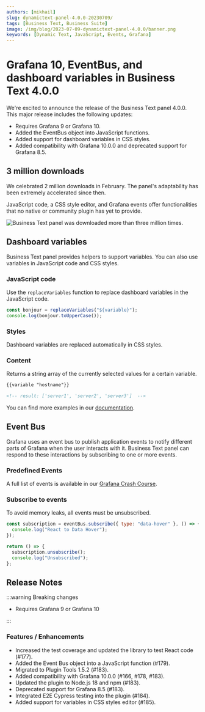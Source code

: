 ```yaml
---
authors: [mikhail]
slug: dynamictext-panel-4.0.0-20230709/
tags: [Business Text, Business Suite]
image: /img/blog/2023-07-09-dynamictext-panel-4.0.0/banner.png
keywords: [Dynamic Text, JavaScript, Events, Grafana]
---
```



# Grafana 10, EventBus, and dashboard variables in Business Text 4.0.0

We're excited to announce the release of the Business Text panel 4.0.0. This major release includes the following updates:

- Requires Grafana 9 or Grafana 10.
- Added the EventBus object into JavaScript functions.
- Added support for dashboard variables in CSS styles.
- Added compatibility with Grafana 10.0.0 and deprecated support for Grafana 8.5.

## 3 million downloads

We celebrated 2 million downloads in February. The panel's adaptability has been extremely accelerated since then.

JavaScript code, a CSS style editor, and Grafana events offer functionalities that no native or community plugin has yet to provide.

<Image
  title="Business Text panel was downloaded more than three million times."
  src="/img/blog/2023-07-09-dynamictext-panel-4.0.0/downloads.png"
/>

## Dashboard variables

Business Text panel provides helpers to support variables. You can also use variables in JavaScript code and CSS styles.

### JavaScript code

Use the `replaceVariables` function to replace dashboard variables in the JavaScript code.

```js
const bonjour = replaceVariables("${variable}");
console.log(bonjour.toUpperCase());
```

### Styles

Dashboard variables are replaced automatically in CSS styles.

### Content

Returns a string array of the currently selected values for a certain variable.

```md
{{variable "hostname"}}

<!-- result: ['server1', 'server2', 'server3']  -->
```

You can find more examples in our [documentation](/plugins/business-text/variables/).

## Event Bus

Grafana uses an event bus to publish application events to notify different parts of Grafana when the user interacts with it. Business Text panel can respond to these interactions by subscribing to one or more events.

### Predefined Events

A full list of events is available in our [Grafana Crash Course](/grafana/developer/eventbus).

### Subscribe to events

To avoid memory leaks, all events must be unsubscribed.

```js
const subscription = eventBus.subscribe({ type: "data-hover" }, () => {
  console.log("React to Data Hover");
});

return () => {
  subscription.unsubscribe();
  console.log("Unsubscribed");
};
```

<GettingStarted />

<Tutorial />

## Release Notes

:::warning Breaking changes

- Requires Grafana 9 or Grafana 10

:::

### Features / Enhancements

- Increased the test coverage and updated the library to test React code (#177).
- Added the Event Bus object into a JavaScript function (#179).
- Migrated to Plugin Tools 1.5.2 (#183).
- Added compatibility with Grafana 10.0.0 (#166, #178, #183).
- Updated the plugin to Node.js 18 and npm (#183).
- Deprecated support for Grafana 8.5 (#183).
- Integrated E2E Cypress testing into the plugin (#184).
- Added support for variables in CSS styles editor (#185).

<Feedback />
